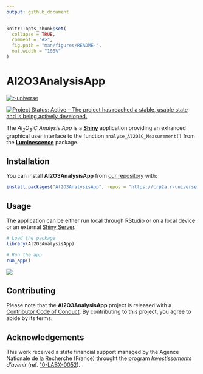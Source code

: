 ```yaml
---
output: github_document
---
```


<!-- README.md is generated from README.Rmd. Please edit that file -->

```r
knitr::opts_chunk$set(
  collapse = TRUE,
  comment = "#>",
  fig.path = "man/figures/README-",
  out.width = "100%"
)
```

# Al2O3AnalysisApp

<!-- badges: start -->
[![r-universe](https://crp2a.r-universe.dev/badges/Al2O3AnalysisApp)](https://crp2a.r-universe.dev)

[![Project Status: Active – The project has reached a stable, usable state and is being actively developed.](https://www.repostatus.org/badges/latest/active.svg)](https://www.repostatus.org/#active)
<!-- badges: end -->

The *Al<sub>2</sub>O<sub>3</sub>:C Analysis App* is a [**Shiny**](https://shiny.rstudio.com) application providing an exhanced graphical user interface to the function `analyse_Al2O3C_Measurement()` from the [**Luminescence**](https://github.com/R-Lum/Luminescence) package. 

## Installation

You can install **Al2O3AnalysisApp** from [our repository](https://crp2a.r-universe.dev) with:

```r
install.packages("Al2O3AnalysisApp", repos = "https://crp2a.r-universe.dev")
```

## Usage

The application can be either run local through RStudio or on a local device or an external [Shiny Server](https://www.rstudio.com/products/shiny/shiny-server/).

```r
# Load the package
library(Al2O3AnalysisApp)

# Run the app
run_app()
```

![](man/figures/README-screenshots-1.png)

## Contributing

Please note that the **Al2O3AnalysisApp** project is released with a [Contributor Code of Conduct](https://github.com/crp2a/Al2O3AnalysisApp/blob/master/.github/CODE_OF_CONDUCT.md). By contributing to this project, you agree to abide by its terms.

## Acknowledgements

This work received a state financial support managed by the Agence Nationale de la Recherche (France) throught the program *Investissements d'avenir* (ref. [10-LABX-0052](https://lascarbx.labex.u-bordeaux.fr)).
